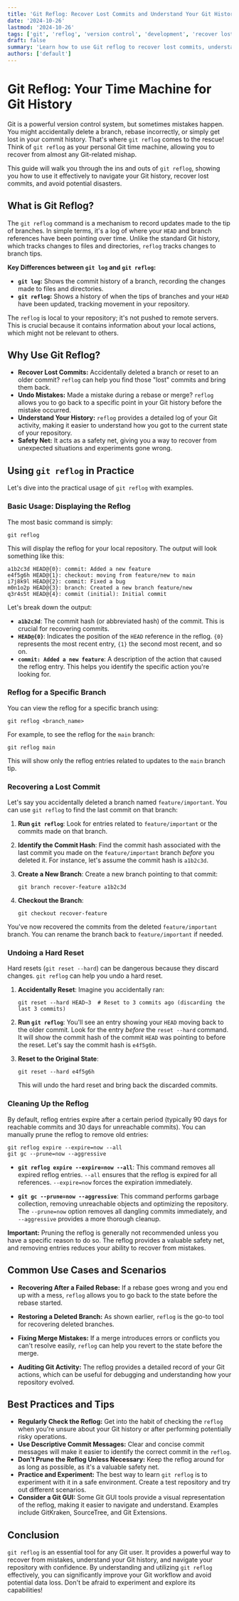 ```yaml
---
title: 'Git Reflog: Recover Lost Commits and Understand Your Git History'
date: '2024-10-26'
lastmod: '2024-10-26'
tags: ['git', 'reflog', 'version control', 'development', 'recover lost commits', 'git history']
draft: false
summary: 'Learn how to use Git reflog to recover lost commits, understand your Git history, and undo mistakes. A comprehensive guide with examples.'
authors: ['default']
---
```


# Git Reflog: Your Time Machine for Git History

Git is a powerful version control system, but sometimes mistakes happen. You might accidentally delete a branch, rebase incorrectly, or simply get lost in your commit history. That's where `git reflog` comes to the rescue! Think of `git reflog` as your personal Git time machine, allowing you to recover from almost any Git-related mishap.

This guide will walk you through the ins and outs of `git reflog`, showing you how to use it effectively to navigate your Git history, recover lost commits, and avoid potential disasters.

## What is Git Reflog?

The `git reflog` command is a mechanism to record updates made to the tip of branches. In simple terms, it's a log of where your `HEAD` and branch references have been pointing over time. Unlike the standard Git history, which tracks changes to files and directories, `reflog` tracks changes to branch tips.

**Key Differences between `git log` and `git reflog`:**

- **`git log`:** Shows the commit history of a branch, recording the changes made to files and directories.
- **`git reflog`:** Shows a history of when the tips of branches and your `HEAD` have been updated, tracking movement in your repository.

The `reflog` is local to your repository; it's not pushed to remote servers. This is crucial because it contains information about your local actions, which might not be relevant to others.

## Why Use Git Reflog?

- **Recover Lost Commits:** Accidentally deleted a branch or reset to an older commit? `reflog` can help you find those "lost" commits and bring them back.
- **Undo Mistakes:** Made a mistake during a rebase or merge? `reflog` allows you to go back to a specific point in your Git history before the mistake occurred.
- **Understand Your History:** `reflog` provides a detailed log of your Git activity, making it easier to understand how you got to the current state of your repository.
- **Safety Net:** It acts as a safety net, giving you a way to recover from unexpected situations and experiments gone wrong.

## Using `git reflog` in Practice

Let's dive into the practical usage of `git reflog` with examples.

### Basic Usage: Displaying the Reflog

The most basic command is simply:

```plaintext
git reflog
```

This will display the reflog for your local repository. The output will look something like this:

```
a1b2c3d HEAD@{0}: commit: Added a new feature
e4f5g6h HEAD@{1}: checkout: moving from feature/new to main
i7j8k9l HEAD@{2}: commit: Fixed a bug
m0n1o2p HEAD@{3}: branch: Created a new branch feature/new
q3r4s5t HEAD@{4}: commit (initial): Initial commit
```

Let's break down the output:

- **`a1b2c3d`**: The commit hash (or abbreviated hash) of the commit. This is crucial for recovering commits.
- **`HEAD@{0}`**: Indicates the position of the `HEAD` reference in the reflog. `{0}` represents the most recent entry, `{1}` the second most recent, and so on.
- **`commit: Added a new feature`**: A description of the action that caused the reflog entry. This helps you identify the specific action you're looking for.

### Reflog for a Specific Branch

You can view the reflog for a specific branch using:

```plaintext
git reflog <branch_name>
```

For example, to see the reflog for the `main` branch:

```plaintext
git reflog main
```

This will show only the reflog entries related to updates to the `main` branch tip.

### Recovering a Lost Commit

Let's say you accidentally deleted a branch named `feature/important`. You can use `git reflog` to find the last commit on that branch:

1.  **Run `git reflog`**: Look for entries related to `feature/important` or the commits made on that branch.

2.  **Identify the Commit Hash**: Find the commit hash associated with the last commit you made on the `feature/important` branch _before_ you deleted it. For instance, let's assume the commit hash is `a1b2c3d`.

3.  **Create a New Branch**: Create a new branch pointing to that commit:

    ```plaintext
    git branch recover-feature a1b2c3d
    ```

4.  **Checkout the Branch**:

    ```plaintext
    git checkout recover-feature
    ```

You've now recovered the commits from the deleted `feature/important` branch. You can rename the branch back to `feature/important` if needed.

### Undoing a Hard Reset

Hard resets (`git reset --hard`) can be dangerous because they discard changes. `git reflog` can help you undo a hard reset.

1.  **Accidentally Reset**: Imagine you accidentally ran:

    ```plaintext
    git reset --hard HEAD~3  # Reset to 3 commits ago (discarding the last 3 commits)
    ```

2.  **Run `git reflog`**: You'll see an entry showing your `HEAD` moving back to the older commit. Look for the entry _before_ the `reset --hard` command. It will show the commit hash of the commit `HEAD` was pointing to before the reset. Let's say the commit hash is `e4f5g6h`.

3.  **Reset to the Original State**:

    ```plaintext
    git reset --hard e4f5g6h
    ```

    This will undo the hard reset and bring back the discarded commits.

### Cleaning Up the Reflog

By default, reflog entries expire after a certain period (typically 90 days for reachable commits and 30 days for unreachable commits). You can manually prune the reflog to remove old entries:

```plaintext
git reflog expire --expire=now --all
git gc --prune=now --aggressive
```

- **`git reflog expire --expire=now --all`**: This command removes all expired reflog entries. `--all` ensures that the reflog is expired for all references. `--expire=now` forces the expiration immediately.

- **`git gc --prune=now --aggressive`**: This command performs garbage collection, removing unreachable objects and optimizing the repository. The `--prune=now` option removes all dangling commits immediately, and `--aggressive` provides a more thorough cleanup.

**Important:** Pruning the reflog is generally not recommended unless you have a specific reason to do so. The reflog provides a valuable safety net, and removing entries reduces your ability to recover from mistakes.

## Common Use Cases and Scenarios

- **Recovering After a Failed Rebase:** If a rebase goes wrong and you end up with a mess, `reflog` allows you to go back to the state before the rebase started.

- **Restoring a Deleted Branch:** As shown earlier, `reflog` is the go-to tool for recovering deleted branches.

- **Fixing Merge Mistakes:** If a merge introduces errors or conflicts you can't resolve easily, `reflog` can help you revert to the state before the merge.

- **Auditing Git Activity:** The reflog provides a detailed record of your Git actions, which can be useful for debugging and understanding how your repository evolved.

## Best Practices and Tips

- **Regularly Check the Reflog:** Get into the habit of checking the `reflog` when you're unsure about your Git history or after performing potentially risky operations.
- **Use Descriptive Commit Messages:** Clear and concise commit messages will make it easier to identify the correct commit in the `reflog`.
- **Don't Prune the Reflog Unless Necessary:** Keep the reflog around for as long as possible, as it's a valuable safety net.
- **Practice and Experiment:** The best way to learn `git reflog` is to experiment with it in a safe environment. Create a test repository and try out different scenarios.
- **Consider a Git GUI:** Some Git GUI tools provide a visual representation of the reflog, making it easier to navigate and understand. Examples include GitKraken, SourceTree, and Git Extensions.

## Conclusion

`git reflog` is an essential tool for any Git user. It provides a powerful way to recover from mistakes, understand your Git history, and navigate your repository with confidence. By understanding and utilizing `git reflog` effectively, you can significantly improve your Git workflow and avoid potential data loss. Don't be afraid to experiment and explore its capabilities!
